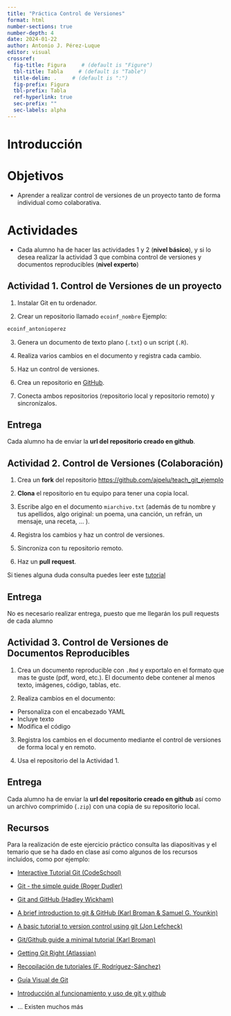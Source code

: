 ```yaml
---
title: "Práctica Control de Versiones"
format: html
number-sections: true
number-depth: 4
date: 2024-01-22
author: Antonio J. Pérez-Luque
editor: visual
crossref:
  fig-title: Figura     # (default is "Figure")
  tbl-title: Tabla     # (default is "Table")
  title-delim: .     # (default is ":")
  fig-prefix: Figura
  tbl-prefix: Tabla
  ref-hyperlink: true
  sec-prefix: ""
  sec-labels: alpha
---
```


# Introducción {.unnumbered}

# Objetivos

-   Aprender a realizar control de versiones de un proyecto tanto de forma individual como colaborativa.

# Actividades

-   Cada alumno ha de hacer las actividades 1 y 2 (**nivel básico**), y si lo desea realizar la actividad 3 que combina control de versiones y documentos reproducibles (**nivel experto**)

## Actividad 1. Control de Versiones de un proyecto {#sec-actividad1}

1.  Instalar Git en tu ordenador.

2.  Crear un repositorio llamado `ecoinf_nombre` Ejemplo:

``` bash
ecoinf_antonioperez
```

3.  Genera un documento de texto plano (`.txt`) o un script (`.R`).

4.  Realiza varios cambios en el documento y registra cada cambio.

5.  Haz un control de versiones.

6.  Crea un repositorio en [GitHub](https://github.com/).

7.  Conecta ambos repositorios (repositorio local y repositorio remoto) y sincronízalos.

::: {.callout-note appearance="simple"}
## Entrega

Cada alumno ha de enviar la **url del repositorio creado en github**.
:::

## Actividad 2. Control de Versiones (Colaboración)

1.  Crea un **fork** del repositorio <https://github.com/ajpelu/teach_git_ejemplo>

2.  **Clona** el repositorio en tu equipo para tener una copia local.

3.  Escribe algo en el documento `miarchivo.txt` (además de tu nombre y tus apellidos, algo original: un poema, una canción, un refrán, un mensaje, una receta, ... ).

4.  Registra los cambios y haz un control de versiones.

5.  Sincroniza con tu repositorio remoto.

6.  Haz un **pull request**.

::: callout-tip
Si tienes alguna duda consulta puedes leer este [tutorial](https://sigdeletras.com/2021/como-colaborar-en-proyectos-haciendo-pull-requests/)
:::

::: {.callout-note appearance="simple"}
## Entrega

No es necesario realizar entrega, puesto que me llegarán los pull requests de cada alumno
:::

## Actividad 3. Control de Versiones de Documentos Reproducibles

1.  Crea un documento reproducible con `.Rmd` y exportalo en el formato que mas te guste (pdf, word, etc.). El documento debe contener al menos texto, imágenes, código, tablas, etc.

2.  Realiza cambios en el documento:

-   Personaliza con el encabezado YAML
-   Incluye texto
-   Modifica el código

3.  Registra los cambios en el documento mediante el control de versiones de forma local y en remoto.

4.  Usa el repositorio del la Actividad 1.

::: {.callout-note appearance="simple"}
## Entrega

Cada alumno ha de enviar la **url del repositorio creado en github** así como un archivo comprimido (`.zip`) con una copia de su repositorio local.
:::

## Recursos

Para la realización de este ejercicio práctico consulta las diapositivas y el temario que se ha dado en clase así como algunos de los recursos incluidos, como por ejemplo:

-   [Interactive Tutorial Git (CodeSchool)](https://try.github.io/levels/1/challenges/1)

-   [Git - the simple guide (Roger Dudler)](http://rogerdudler.github.io/git-guide/index.es.html)

-   [Git and GitHub (Hadley Wickham)](http://r-pkgs.had.co.nz/git.html)

-   [A brief introduction to git & GitHub (Karl Broman & Samuel G. Younkin)](https://www.biostat.wisc.edu/~kbroman/talks/GitPrimer.pdf)

-   [A basic tutorial to version control using git (Jon Lefcheck)](http://jonlefcheck.net/2013/11/04/a-basic-tutorial-to-version-control-using-git/)

-   [Git/Github guide a minimal tutorial (Karl Broman)](http://kbroman.org/github_tutorial/)

-   [Getting Git Right (Atlassian)](https://www.atlassian.com/git/tutorials/setting-up-a-repository)

-   [Recopilación de tutoriales (F. Rodríguez-Sánchez)](https://gist.github.com/Pakillo/63c15c700c9c76fe8032)

-   [Guía Visual de Git](https://marklodato.github.io/visual-git-guide/index-es.html)

-   [Introducción al funcionamiento y uso de git y github](https://juancuiule.github.io/intro-a-git/)

-   ... Existen muchos más
